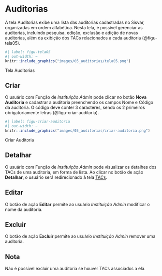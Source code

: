 # Auditorias {#sec-auditorias}
A tela Auditorias exibe uma lista das auditorias cadastradas no Sisvar, organizadas em ordem alfabética. Nesta tela, é possível gerenciar as auditorias, incluindo pesquisa, edição, exclusão e adição de novas auditorias, além da  exibição dos TACs relacionados a cada auditoria (@figu-tela05).

::: {#figu-tela05}
```r
#| label: figu-tela05
#| out-width: ~
knitr::include_graphics("images/05_auditorias/tela05.png")
```
Tela Auditorias
:::

## Criar
O usuário com Função de *Instituição Admin* pode clicar no botão **Nova Auditoria** e cadastrar a auditoria preenchendo os campos Nome e Código da auditoria. O código deve conter 3 caracteres, sendo os 2 primeiros obrigatoriamente letras (@figu-criar-auditoria).

::: {#figu-criar-auditoria}
```r
#| label: figu-criar-auditoria
#| out-width: ~
knitr::include_graphics("images/05_auditorias/criar-auditoria.png")
```
Criar Auditoria
:::

## Detalhar
O usuário com Função de *Instituição Admin* pode visualizar os detalhes dos TACs de uma auditoria, em forma de lista. Ao clicar no botão de ação **Detalhar**, o usuário será redirecionado à tela [TACs](#sec-tacs).

## Editar
O botão de ação **Editar** permite ao usuário *Instituição Admin* modificar o nome da auditoria.

## Excluir
O botão de ação **Excluir** permite ao usuário *Instituição Admin* remover uma auditoria.

:::callout-note
## Nota
Não é possível excluir uma auditoria se houver TACs associados a ela.
:::

